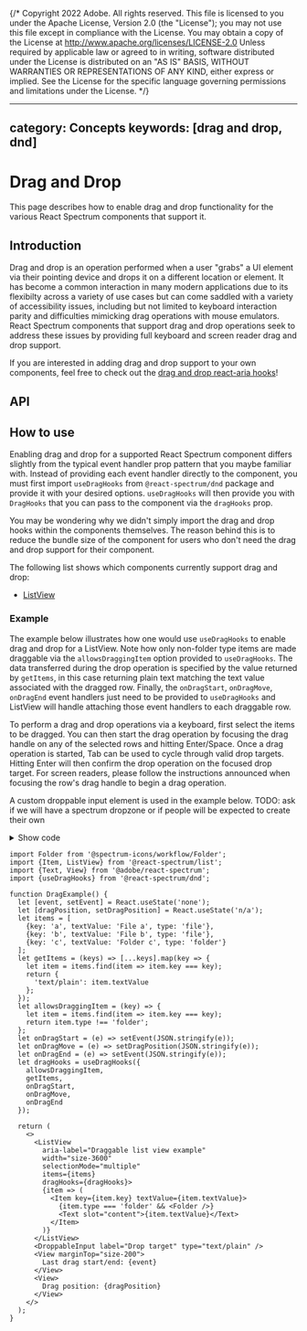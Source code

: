 {/* Copyright 2022 Adobe. All rights reserved.
This file is licensed to you under the Apache License, Version 2.0 (the "License");
you may not use this file except in compliance with the License. You may obtain a copy
of the License at http://www.apache.org/licenses/LICENSE-2.0
Unless required by applicable law or agreed to in writing, software distributed under
the License is distributed on an "AS IS" BASIS, WITHOUT WARRANTIES OR REPRESENTATIONS
OF ANY KIND, either express or implied. See the License for the specific language
governing permissions and limitations under the License. */}



---
category: Concepts
keywords: [drag and drop, dnd]
---

# Drag and Drop

This page describes how to enable drag and drop functionality for the various React Spectrum components that support it.

## Introduction

Drag and drop is an operation performed when a user "grabs" a UI element via their pointing device and drops it on a different location or element.
It has become a common interaction in many modern applications due to its flexibilty across a variety of use cases but can come saddled with
a variety of accessibility issues, including but not limited to keyboard interaction parity and difficulties mimicking drag operations with mouse emulators.
React Spectrum components that support drag and drop operations seek to address these issues by providing full keyboard and screen reader drag and drop
support.

If you are interested in adding drag and drop support to your own components, feel free to check out the [drag and drop react-aria hooks](https://www.npmjs.com/package/@react-aria/dnd)!

## API

<FunctionAPI function={docs.exports.useDragHooks} links={docs.links} />

## How to use

Enabling drag and drop for a supported React Spectrum component differs slightly from the typical event handler prop pattern that you maybe familiar with.
Instead of providing each event handler directly to the component, you must first import `useDragHooks` from `@react-spectrum/dnd` package and provide it with
your desired options. `useDragHooks` will then provide you with `DragHooks` that you can pass to the component via the `dragHooks` prop.

You may be wondering why we didn't simply import the drag and drop hooks within the components themselves. The reason behind this is to reduce the bundle size of
the component for users who don't need the drag and drop support for their component.

The following list shows which components currently support drag and drop:
-  [ListView](ListView.html)

### Example

The example below illustrates how one would use `useDragHooks` to enable drag and drop for a ListView. Note how only non-folder type items are made draggable via
the `allowsDraggingItem` option provided to `useDragHooks`. The data transferred during the drop operation is specified by the value returned by `getItems`, in this case
returning plain text matching the text value associated with the dragged row. Finally, the `onDragStart`, `onDragMove`, `onDragEnd` event handlers just need to be provided
to `useDragHooks` and ListView will handle attaching those event handlers to each draggable row.

To perform a drag and drop operations via a keyboard, first select the items to be dragged. You can then start the drag operation by focusing the drag handle on any of the
selected rows and hitting <Keyboard>Enter</Keyboard>/<Keyboard>Space</Keyboard>. Once a drag operation is started, <Keyboard>Tab</Keyboard> can be used to cycle through valid
drop targets. Hitting <Keyboard>Enter</Keyboard> will then confirm the drop operation on the focused drop target. For screen readers, please follow the instructions announced
when focusing the row's drag handle to begin a drag operation.

A custom droppable input element is used in the example below. TODO: ask if we will have a spectrum dropzone or if people will be expected to create their own
<details>
  <summary style={{fontWeight: 'bold'}}><ChevronRight size="S" /> Show code</summary>

```tsx example export=true render=false
import {mergeProps} from '@react-aria/utils';
import {useDrop} from '@react-aria/dnd';
import {useTextField} from '@react-aria/textfield';

function DroppableInput(props) {
  let {label, type} = props;
  let ref = React.useRef();
  let onDrop = async (e) => {
    let text = ref.current.value;
    for (let item of e.items) {
      let type = item.types.values().next().value;
      text = text.concat(await item.getText(type));
    }
    ref.current.value = text;
  };

  let {dropProps} = useDrop({
    ref,
    onDrop,
    getDropOperation(types, allowedOperations) {
      return type && types.has(type) && allowedOperations.includes('move') ? 'move' : 'cancel';
    }
  });

  let {labelProps, inputProps} = useTextField(props, ref);
  return (
    <div style={{display: 'flex', flexDirection: 'column', width: 200}}>
      <label {...labelProps}>{label}</label>
      <input {...mergeProps(dropProps, inputProps)} ref={ref} />
    </div>
  );
}
```
</details>

```tsx example
import Folder from '@spectrum-icons/workflow/Folder';
import {Item, ListView} from '@react-spectrum/list';
import {Text, View} from '@adobe/react-spectrum';
import {useDragHooks} from '@react-spectrum/dnd';

function DragExample() {
  let [event, setEvent] = React.useState('none');
  let [dragPosition, setDragPosition] = React.useState('n/a');
  let items = [
    {key: 'a', textValue: 'File a', type: 'file'},
    {key: 'b', textValue: 'File b', type: 'file'},
    {key: 'c', textValue: 'Folder c', type: 'folder'}
  ];
  let getItems = (keys) => [...keys].map(key => {
    let item = items.find(item => item.key === key);
    return {
      'text/plain': item.textValue
    };
  });
  let allowsDraggingItem = (key) => {
    let item = items.find(item => item.key === key);
    return item.type !== 'folder';
  };
  let onDragStart = (e) => setEvent(JSON.stringify(e));
  let onDragMove = (e) => setDragPosition(JSON.stringify(e));
  let onDragEnd = (e) => setEvent(JSON.stringify(e));
  let dragHooks = useDragHooks({
    allowsDraggingItem,
    getItems,
    onDragStart,
    onDragMove,
    onDragEnd
  });

  return (
    <>
      <ListView
        aria-label="Draggable list view example"
        width="size-3600"
        selectionMode="multiple"
        items={items}
        dragHooks={dragHooks}>
        {item => (
          <Item key={item.key} textValue={item.textValue}>
            {item.type === 'folder' && <Folder />}
            <Text slot="content">{item.textValue}</Text>
          </Item>
        )}
      </ListView>
      <DroppableInput label="Drop target" type="text/plain" />
      <View marginTop="size-200">
        Last drag start/end: {event}
      </View>
      <View>
        Drag position: {dragPosition}
      </View>
    </>
  );
}
```

